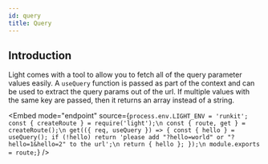 ```yaml
---
id: query
title: Query
---
```


## Introduction

Light comes with a tool to allow you to fetch all of the query parameter values easily. A `useQuery` function is passed as part of the context and can be used to extract the query params out of the url. If multiple values with the same key are passed, then it returns an array instead of a string.


<Embed mode="endpoint" source={`process.env.LIGHT_ENV = 'runkit';
const { createRoute } = require('light');\n
const { route, get } = createRoute();\n
get(({ req, useQuery }) => {
  const { hello } = useQuery();
  if (!hello) return 'please add "?hello=world" or "?hello=1&hello=2" to the url';\n
  return { hello };
});\n
module.exports = route;`} />
